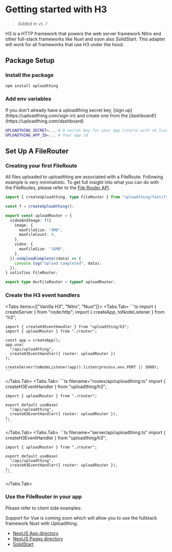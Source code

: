 
# Getting started with H3

> Added in `v5.7`

H3 is a HTTP framework that powers the web server framework Nitro and other
full-stack frameworks like Nuxt and soon also SolidStart. This adapter will work
for all frameworks that use H3 under the hood.

## Package Setup

<Steps>

### Install the package

```sh npm2yarn
npm install uploadthing
```

### Add env variables

<Callout>
  If you don't already have a uploadthing secret key, [sign
  up](https://uploadthing.com/sign-in) and create one from the
  [dashboard!](https://uploadthing.com/dashboard)
</Callout>

```bash copy
UPLOADTHING_SECRET=... # A secret key for your app (starts with sk_live_)
UPLOADTHING_APP_ID=... # Your app id
```

</Steps>

## Set Up A FileRouter

<Steps>

### Creating your first FileRoute

All files uploaded to uploadthing are associated with a FileRoute. Following
example is very minimalistic. To get full insight into what you can do with the
FileRoutes, please refer to the
[File Router API](/api-reference/server#file-routes).

```ts copy filename="src/uploadthing.ts"
import { createUploadthing, type FileRouter } from "uploadthing/fastify";

const f = createUploadthing();

export const uploadRouter = {
  videoAndImage: f({
    image: {
      maxFileSize: "4MB",
      maxFileCount: 4,
    },
    video: {
      maxFileSize: "16MB",
    },
  }).onUploadComplete((data) => {
    console.log("upload completed", data);
  }),
} satisfies FileRouter;

export type OurFileRouter = typeof uploadRouter;
```

### Create the H3 event handlers

<Tabs items={["Vanilla H3", "Nitro", "Nuxt"]}>
  <Tabs.Tab>
    ```ts
    import { createServer } from "node:http";
    import { createApp, toNodeListener } from "h3";

    import { createH3EventHandler } from "uploadthing/h3";
    import { uploadRouter } from "./router";

    const app = createApp();
    app.use(
      "/api/uploadthing",
      createH3EventHandler({ router: uploadRouter })
    );

    createServer(toNodeListener(app)).listen(process.env.PORT || 3000);
    ```

  </Tabs.Tab>
  <Tabs.Tab>
    ```ts filename="routes/api/uploadthing.ts"
    import { createH3EventHandler } from "uploadthing/h3";

    import { uploadRouter } from "./router";

    export default useBase(
      "/api/uploadthing",
      createH3EventHandler({ router: uploadRouter }),
    );
    ```

  </Tabs.Tab>
  <Tabs.Tab>
    ```ts filename="server/api/uploadthing.ts"
    import { createH3EventHandler } from "uploadthing/h3";

    import { uploadRouter } from "./router";

    export default useBase(
      "/api/uploadthing",
      createH3EventHandler({ router: uploadRouter }),
    );
    ```

  </Tabs.Tab>
</Tabs>

### Use the FileRouter in your app

Please refer to client side examples:

<Callout>
  Support for Vue is coming soon which will allow you to use the fullstack
  framework Nuxt with Uploadthing.
</Callout>

- [NextJS App directory](/nextjs/appdir#creating-the-uploadthing-components-optional)
- [NextJS Pages directory](/nextjs/appdir#creating-the-uploadthing-components-optional)
- [SolidStart](/solid#use-the-filerouter-in-your-app-1)

</Steps>
